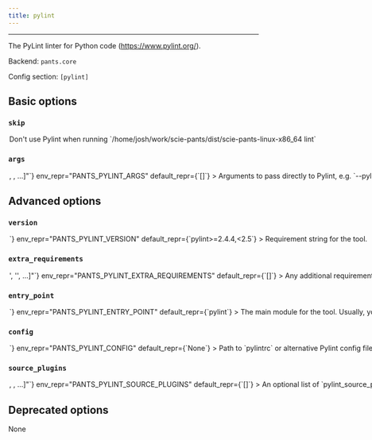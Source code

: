 ```yaml
---
title: pylint
---
```



---

The PyLint linter for Python code (https://www.pylint.org/).

Backend: <span className="color--primary">`pants.core`</span>

Config section: <span className="color--primary">`[pylint]`</span>

<span className={styles.options}>

## Basic options

### `skip`

<Option
  cli_repr={`--[no-]pylint-skip`}
  env_repr="PANTS_PYLINT_SKIP"
  default_repr={`False`}
>
  Don&#x27;t use Pylint when running
  `/home/josh/work/scie-pants/dist/scie-pants-linux-x86_64 lint`
</Option>

### `args`

<Option
  cli_repr={`--pylint-args="[<shell_str>, <shell_str>, ...]"`}
  env_repr="PANTS_PYLINT_ARGS"
  default_repr={`[]`}
>
  Arguments to pass directly to Pylint, e.g.
  `--pylint-args="--ignore=foo.py,bar.py --disable=C0330,W0311"`
</Option>

## Advanced options

### `version`

<Option
  cli_repr={`--pylint-version=<str>`}
  env_repr="PANTS_PYLINT_VERSION"
  default_repr={`pylint>=2.4.4,<2.5`}
>
  Requirement string for the tool.
</Option>

### `extra_requirements`

<Option
  cli_repr={`--pylint-extra-requirements="['<str>', '<str>', ...]"`}
  env_repr="PANTS_PYLINT_EXTRA_REQUIREMENTS"
  default_repr={`[]`}
>
  Any additional requirement strings to use with the tool. This is useful if the
  tool allows you to install plugins or if you need to constrain a dependency to
  a certain version.
</Option>

### `entry_point`

<Option
  cli_repr={`--pylint-entry-point=<str>`}
  env_repr="PANTS_PYLINT_ENTRY_POINT"
  default_repr={`pylint`}
>
  The main module for the tool. Usually, you will not want to change this from
  the default.
</Option>

### `config`

<Option
  cli_repr={`--pylint-config=<file_option>`}
  env_repr="PANTS_PYLINT_CONFIG"
  default_repr={`None`}
>
  Path to `pylintrc` or alternative Pylint config file
</Option>

### `source_plugins`

<Option
  cli_repr={`--pylint-source-plugins="[<target_option>, <target_option>, ...]"`}
  env_repr="PANTS_PYLINT_SOURCE_PLUGINS"
  default_repr={`[]`}
>
  An optional list of `pylint_source_plugin` target addresses. This allows you
  to load custom plugins defined in source code. Run `./pants help
  pylint_source_plugin` for instructions, including how to load third-party
  plugins.
</Option>

## Deprecated options

None

</span>

